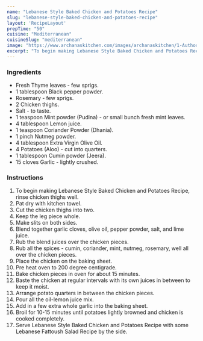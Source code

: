 ---
name: "Lebanese Style Baked Chicken and Potatoes Recipe"
slug: "lebanese-style-baked-chicken-and-potatoes-recipe"
layout: 'RecipeLayout'
prepTime: "50"
cuisine: "Mediterranean"
cuisineSlug: "mediterranean"
image: "https://www.archanaskitchen.com/images/archanaskitchen/1-Author/jyothir/Lebanese_Style_Baked_Chicken_and_Potatoes_.jpg"
excerpt: "To begin making Lebanese Style Baked Chicken and Potatoes Recipe, rinse chicken thighs well"
---

### Ingredients

- Fresh Thyme leaves - few sprigs.
- 1 tablespoon Black pepper powder.
- Rosemary - few sprigs.
- 2 Chicken thighs.
- Salt - to taste.
- 1 teaspoon Mint powder (Pudina) - or small bunch fresh mint leaves.
- 4 tablespoon Lemon juice.
- 1 teaspoon Coriander Powder (Dhania).
- 1 pinch Nutmeg powder.
- 4 tablespoon Extra Virgin Olive Oil.
- 4 Potatoes (Aloo) - cut into quarters.
- 1 tablespoon Cumin powder (Jeera).
- 15 cloves Garlic - lightly crushed.

### Instructions

1. To begin making Lebanese Style Baked Chicken and Potatoes Recipe, rinse chicken thighs well.
1. Pat dry with kitchen towel.
1. Cut the chicken thighs into two.
1. Keep the leg piece whole.
1. Make slits on both sides.
1. Blend together garlic cloves, olive oil, pepper powder, salt, and lime juice.
1. Rub the blend juices over the chicken pieces.
1. Rub all the spices - cumin, coriander, mint, nutmeg, rosemary,  well all over the chicken pieces.
1. Place the chicken on the baking sheet.
1. Pre heat oven to 200 degree centigrade.
1. Bake chicken pieces in oven for about 15 minutes.
1. Baste the chicken at regular intervals with its own juices in between to keep it moist.
1. Arrange potato quarters in between the chicken pieces.
1. Pour all the oil-lemon juice mix.
1. Add in a few extra whole garlic into the baking sheet.
1. Broil for 10-15 minutes until potatoes lightly browned and chicken is cooked completely.
1. Serve Lebanese Style Baked Chicken and Potatoes Recipe with some Lebanese Fattoush Salad Recipe by the side.
